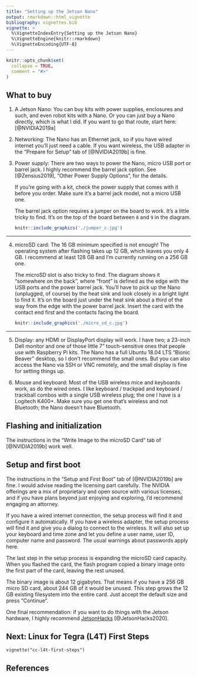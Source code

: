 ```yaml
---
title: "Setting up the Jetson Nano"
output: rmarkdown::html_vignette
bibliography: vignettes.bib
vignette: >
  %\VignetteIndexEntry{Setting up the Jetson Nano}
  %\VignetteEngine{knitr::rmarkdown}
  %\VignetteEncoding{UTF-8}
---
```


```r
knitr::opts_chunk$set(
  collapse = TRUE,
  comment = "#>"
)
```

## What to buy

1. A Jetson Nano: You can buy kits with power supplies, enclosures and such,
and even robot kits with a Nano. Or you can just buy a Nano directly, which is
what I did. If you want to go that route, start here: [@NVIDIA2019a]

2. Networking: The Nano has an Ethernet jack, so if you have wired
internet you'll just need a cable. If you want wireless, the USB adapter in the
"Prepare for Setup" tab of [@NVIDIA2019b] is fine.

3. Power supply: There are two ways to power the Nano, micro USB port or barrel
jack. I highly recommend the barrel jack option. See [@Zensius2019], "Other
Power Supply Options", for the details.

    If you're going with a kit, check the power supply that comes with it
    before you order. Make sure it's a barrel jack model, not a micro USB one.

    The barrel jack option requires a jumper on the board to work. It's a
    little tricky to find. It's on the top of the board between `8` and `9`
    in the diagram.

    ```r
    knitr::include_graphics('./jumper_c.jpg')
    ```

--------------------

4. microSD card: The 16 GB minimum specified is not enough! The operating
system after flashing takes up 12 GB, which leaves you only 4 GB. I recommend
at least 128 GB and I'm currently running on a 256 GB one.

    The microSD slot is also tricky to find. The diagram shows it "somewhere on
    the back", where "front" is defined as the edge with the USB ports and the
    power barrel jack. You'll have to pick up the Nano (unplugged, of course)
    by the heat sink and look closely in a bright light to find it. It's on the
    board just under the heat sink about a third of the way from the edge with
    the power barrel jack. Insert the card with the contact end first and the
    contacts facing the board.

    ```r
    knitr::include_graphics('./micro_sd_c.jpg')
    ```

--------------------

5. Display: any HDMI or DisplayPort display will work. I have two; a 23-inch
Dell monitor and one of those little 7" touch-sensitive ones that people use
with Raspberry Pi kits. The Nano has a full Ubuntu 18.04 LTS "Bionic Beaver"
desktop, so I don't recommend the small ones. But you can also access the Nano
via SSH or VNC remotely, and the small display is fine for setting things up.

6. Mouse and keyboard: Most of the USB wireless mice and keyboards work, as do
the wired ones. I like keyboard / trackpad and keyboard / trackball combos with
a single USB wireless plug; the one I have is a Logitech K400+. Make sure you
get one that's wireless and not Bluetooth; the Nano doesn't have Bluetooth.

## Flashing and initialization

The instructions in the "Write Image to the microSD Card" tab of [@NVIDIA2019b]
work well.

## Setup and first boot
The instructions in the "Setup and First Boot" tab of [@NVIDIA2019b]
are fine. I would advise reading the licensing part carefully. The NVIDIA
offerings are a mix of proprietary and open source with various licenses, and
if you have plans beyond just enjoying and exploring, I'd recommend engaging
an attorney.

If you have a wired internet connection, the setup process will find it and
configure it automatically. If you have a wireless adapter, the setup process
will find it and give you a dialog to connect to the wireless. It will also
set up your keyboard and time zone and let you define a user name, user ID,
computer name and password. The usual warnings about passwords apply here.

The last step in the setup process is expanding the microSD card capacity.
When you flashed the card, the flash program copied a binary image onto the
first part of the card, leaving the rest unused.

The binary image is about 12 gigabytes. That means if you have a 256 GB micro
SD card, about 244 GB of it would be unused. This step grows the 12 GB
existing filesystem into the entire card. Just accept the default size and
press "Continue".

One final recommendation: if you want to do things with the Jetson hardware, I
highly recommend [JetsonHacks](https://www.jetsonhacks.com) [@JetsonHacks2020].

## Next: Linux for Tegra (L4T) First Steps

`vignette("cc-l4t-first-steps")`

## References
